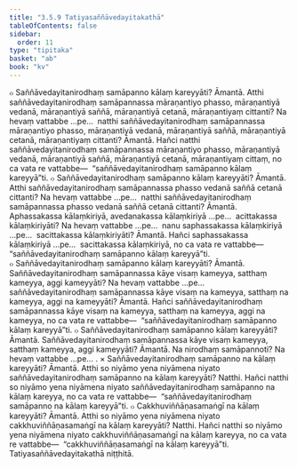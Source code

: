 ```yaml
---
title: "3.5.9 Tatiyasaññāvedayitakathā"
tableOfContents: false
sidebar:
  order: 11
type: "tipitaka"
basket: "ab"
book: "kv"
---
```



<DynamicBreadcrumb />

<Division number="732" book="kv">

<Paragraph number="2320" book="kv">
๐ Saññāvedayitanirodhaṃ samāpanno kālaṃ kareyyāti? Āmantā. Atthi saññāvedayitanirodhaṃ samāpannassa māraṇantiyo phasso, māraṇantiyā vedanā, māraṇantiyā saññā, māraṇantiyā cetanā, māraṇantiyaṃ cittanti? Na hevaṃ vattabbe …pe…  natthi saññāvedayitanirodhaṃ samāpannassa māraṇantiyo phasso, māraṇantiyā vedanā, māraṇantiyā saññā, māraṇantiyā cetanā, māraṇantiyaṃ cittanti? Āmantā. Hañci natthi saññāvedayitanirodhaṃ samāpannassa māraṇantiyo phasso, māraṇantiyā vedanā, māraṇantiyā saññā, māraṇantiyā cetanā, māraṇantiyaṃ cittaṃ, no ca vata re vattabbe—  “saññāvedayitanirodhaṃ samāpanno kālaṃ kareyyā”ti.
</Paragraph>

<Paragraph number="2321" book="kv">
๐ Saññāvedayitanirodhaṃ samāpanno kālaṃ kareyyāti? Āmantā. Atthi saññāvedayitanirodhaṃ samāpannassa phasso vedanā saññā cetanā cittanti? Na hevaṃ vattabbe …pe…  natthi saññāvedayitanirodhaṃ samāpannassa phasso vedanā saññā cetanā cittanti? Āmantā. Aphassakassa kālaṃkiriyā, avedanakassa kālaṃkiriyā …pe…  acittakassa kālaṃkiriyāti? Na hevaṃ vattabbe …pe…  nanu saphassakassa kālaṃkiriyā …pe…  sacittakassa kālaṃkiriyāti? Āmantā. Hañci saphassakassa kālaṃkiriyā …pe…  sacittakassa kālaṃkiriyā, no ca vata re vattabbe—  “saññāvedayitanirodhaṃ samāpanno kālaṃ kareyyā”ti.
</Paragraph>

<Paragraph number="2322" book="kv">
๐ Saññāvedayitanirodhaṃ samāpanno kālaṃ kareyyāti? Āmantā. Saññāvedayitanirodhaṃ samāpannassa kāye visaṃ kameyya, satthaṃ kameyya, aggi kameyyāti? Na hevaṃ vattabbe …pe…  saññāvedayitanirodhaṃ samāpannassa kāye visaṃ na kameyya, satthaṃ na kameyya, aggi na kameyyāti? Āmantā. Hañci saññāvedayitanirodhaṃ samāpannassa kāye visaṃ na kameyya, satthaṃ na kameyya, aggi na kameyya, no ca vata re vattabbe—  “saññāvedayitanirodhaṃ samāpanno kālaṃ kareyyā”ti.
</Paragraph>

<Paragraph number="2323" book="kv">
๐ Saññāvedayitanirodhaṃ samāpanno kālaṃ kareyyāti? Āmantā. Saññāvedayitanirodhaṃ samāpannassa kāye visaṃ kameyya, satthaṃ kameyya, aggi kameyyāti? Āmantā. Na nirodhaṃ samāpannoti? Na hevaṃ vattabbe …pe… .
</Paragraph>

</Division>
<Division number="733" book="kv">

<Paragraph number="2324" book="kv">
× Saññāvedayitanirodhaṃ samāpanno na kālaṃ kareyyāti? Āmantā. Atthi so niyāmo yena niyāmena niyato saññāvedayitanirodhaṃ samāpanno na kālaṃ kareyyāti? Natthi. Hañci natthi so niyāmo yena niyāmena niyato saññāvedayitanirodhaṃ samāpanno na kālaṃ kareyya, no ca vata re vattabbe—  “saññāvedayitanirodhaṃ samāpanno na kālaṃ kareyyā”ti.
</Paragraph>

</Division>
<Division number="734" book="kv">

<Paragraph number="2325" book="kv">
๐ Cakkhuviññāṇasamaṅgī na kālaṃ kareyyāti? Āmantā. Atthi so niyāmo yena niyāmena niyato cakkhuviññāṇasamaṅgī na kālaṃ kareyyāti? Natthi. Hañci natthi so niyāmo yena niyāmena niyato cakkhuviññāṇasamaṅgī na kālaṃ kareyya, no ca vata re vattabbe—  “cakkhuviññāṇasamaṅgī na kālaṃ kareyyā”ti.

</Paragraph>
</Division>

<Paragraph number="2326" type="center" book="kv">
Tatiyasaññāvedayitakathā niṭṭhitā.
</Paragraph>